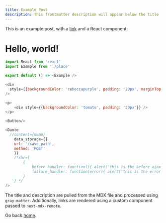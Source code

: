 ```yaml
---
title: Example Post
description: This frontmatter description will appear below the title
---
```


This is an example post, with a [link](https://nextjs.org) and a React component:

<TestComponent name="next-mdx-remote" />



# Hello, world!

```js
import React from 'react'
import Example from './place'

export default () => <Example />
```

```js render=true
<div
  style={{backgroundColor: 'rebeccapurple', padding: '20px', marginTop: '20px'}}
/>
```

```js live=true
<p>
	<div style={{backgroundColor: 'tomato', padding: '20px'}} />
</p>
```

```js live=true
<Button/>
```

```js live=true
<Dante
  //content={demo}
	data_storage={{
	url: '/save_path',
	method: 'POST'
	}}
	/*xhr={
		{
			before_handler: function(){ alert('this is the before ajax handler') },
			failure_handler: function(error){ alert('this is the error ajax handler') },
		}
	} */
/>
```

The title and description are pulled from the MDX file and processed using `gray-matter`. Additionally, links are rendered using a custom component passed to `next-mdx-remote`.

Go back [home](/).

